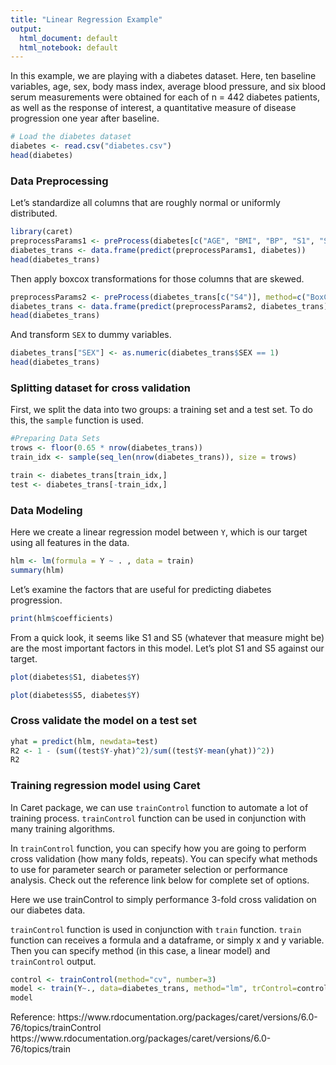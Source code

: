 ```yaml
---
title: "Linear Regression Example"
output:
  html_document: default
  html_notebook: default
---
```


In this example, we are playing with a diabetes dataset. Here, ten baseline variables, age, sex, body mass index, average blood pressure, and six blood serum measurements were obtained for each of n = 442 diabetes patients, as well as the response of interest, a quantitative measure of disease progression one year after baseline.

```r
# Load the diabetes dataset
diabetes <- read.csv("diabetes.csv")
head(diabetes)
```

### Data Preprocessing

Let's standardize all columns that are roughly normal or uniformly distributed.

```r
library(caret)
preprocessParams1 <- preProcess(diabetes[c("AGE", "BMI", "BP", "S1", "S2", "S3", "S5", "S6", "Y")], method=c("center", "scale"))
diabetes_trans <- data.frame(predict(preprocessParams1, diabetes))
head(diabetes_trans)
```

Then apply boxcox transformations for those columns that are skewed.

```r
preprocessParams2 <- preProcess(diabetes_trans[c("S4")], method=c("BoxCox"))
diabetes_trans <- data.frame(predict(preprocessParams2, diabetes_trans))
head(diabetes_trans)
```

And transform `SEX` to dummy variables.

```r
diabetes_trans["SEX"] <- as.numeric(diabetes_trans$SEX == 1)
head(diabetes_trans)
```


### Splitting dataset for cross validation

First, we split the data into two groups: a training set and a test set. To do this, the `sample` function is used.

```r
#Preparing Data Sets
trows <- floor(0.65 * nrow(diabetes_trans))
train_idx <- sample(seq_len(nrow(diabetes_trans)), size = trows)

train <- diabetes_trans[train_idx,]
test <- diabetes_trans[-train_idx,]
```

### Data Modeling

Here we create a linear regression model between `Y`, which is our target using all features in the data.


```r
hlm <- lm(formula = Y ~ . , data = train)
summary(hlm)
```


Let's examine the factors that are useful for predicting diabetes progression.

```r
print(hlm$coefficients)
```

From a quick look, it seems like S1 and S5 (whatever that measure might be) are the most important factors in this model. Let's plot S1 and S5 against our target.

```r
plot(diabetes$S1, diabetes$Y)
```

```r
plot(diabetes$S5, diabetes$Y)
```

### Cross validate the model on a test set

```r
yhat = predict(hlm, newdata=test)
R2 <- 1 - (sum((test$Y-yhat)^2)/sum((test$Y-mean(yhat))^2))
R2
```

### Training regression model using Caret

In Caret package, we can use `trainControl` function to automate a lot of training process. `trainControl` function can be used in conjunction with many training algorithms. 

In `trainControl` function, you can specify how you are going to perform cross validation (how many folds, repeats). You can specify what methods to use for parameter search or parameter selection or performance analysis. Check out the reference link below for complete set of options.

Here we use trainControl to simply performance 3-fold cross validation on our diabetes data.

`trainControl` function is used in conjunction with `train` function. `train` function can receives a formula and a dataframe, or simply x and y variable. Then you can specify method (in this case, a linear model) and `trainControl` output.

```r
control <- trainControl(method="cv", number=3)
model <- train(Y~., data=diabetes_trans, method="lm", trControl=control)
model
```


Reference: 
https://www.rdocumentation.org/packages/caret/versions/6.0-76/topics/trainControl
https://www.rdocumentation.org/packages/caret/versions/6.0-76/topics/train
